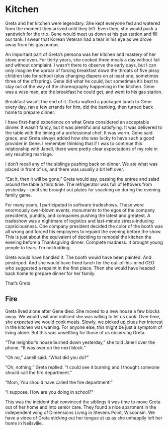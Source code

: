 # Kitchen {.unnumbered}

Greta and her kitchen were legendary. She kept everyone fed and watered from the moment they arrived until they left. Even then, she would pack a sandwich for the trip. Gene would meet us down at his gas station and fill our tank. I swear that Korean Veteran had a tear in his eye as we drove away from his gas pumps.

An important part of Greta's persona was her kitchen and mastery of her stove and oven. For thirty years, she cooked three meals a day without fail and without complaint. I wasn't there to observe the early days, but I can only imagine the uproar of forcing breakfast down the throats of five pissy children late for school (plus changing diapers on at least one, sometimes three of the offspring). Gene did what he could, but sometimes it's best to stay out of the way of the choreography happening in the kitchen. Gene was a wise man, ate the breakfast he could get, and went to his gas station.

Breakfast wasn't the end of it. Greta walked a packaged lunch to Gene every day, ran a few errands for him, did the banking, then turned back home to prepare dinner.

I have first-hand experience on what Greta considered an acceptable dinner. It wasn't fancy, but it was plentiful and satisfying. It was delivered to the table with the timing of a professional chef. It was warm. Gene said grace, and Greta always added how she was lucky to have such a good provider in Gene. I remember thinking that if I was to continue this relationship with Janell, there were pretty clear expectations of my role in any resulting marriage.

I don't recall any of the siblings pushing back on dinner. We ate what was placed in front of us, and there was usually a bit left over.

"Eat it, then it will be gone," Greta would say, passing the entree and salad around the table a third time. The refrigerator was full of leftovers from yesterday - until she brought out plates for snacking on during the evening family game.

For many years, I participated in software tradeshows. These were enormously over-blown events, monuments to the egos of the company presidents, pundits, and companies pushing the latest and greatest. A tradeshow was a nightmare of logistics and last-minute stress-inducing capriciousness. One company president decided the color of the booth was all wrong and forced his employees to repaint the evening before the show. This is just about the equivalent of deciding to remodel the kitchen the evening before a Thanksgiving dinner. Complete madness. It brought young people to tears. I'm not kidding.

Greta would have handled it. The booth would have been painted. And pinstriped. And she would have fixed lunch for the out-of-his-mind CEO who suggested a repaint in the first place. Then she would have headed back home to prepare dinner for her family.

That's Greta.

## Fire

Greta lived alone after Gene died. She moved to a new house a few blocks away. We would visit and noticed she was willing to let us cook. Over time, she *expected* we would cook meals. Slowly, we picked up clues her interest in the kitchen was waning. For anyone else, this might be just a symptom of living alone. But this was unsettling for those of us observing Greta.

"The neighbor's house burned down yesterday," she told Janell over the phone. "It was over on the next block."

"Oh no," Janell said. "What did you do?"

"Oh, nothing," Greta replied. "I could see it burning and I thought someone should call the fire department."

"Mom, You should have called the fire department!"

"I suppose. How are you doing in school?"

This was the incident that convinced the siblings it was time to move Greta out of her home and into senior care. They found a nice apartment in the independent wing of Dimensions Living in Stevens Point, Wisconsin. We have a video of Greta sticking out her tongue at us as she unhappily left her home in Neilsville.
